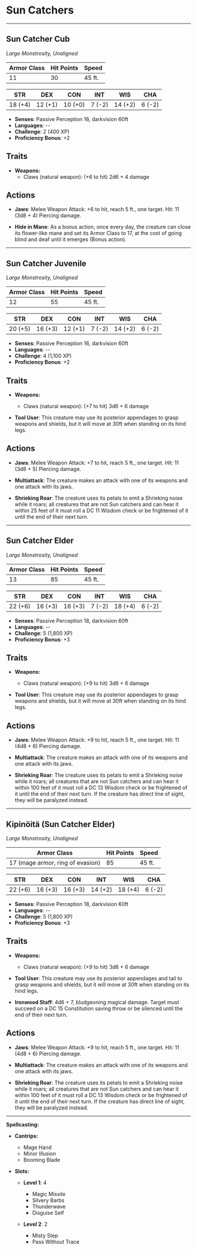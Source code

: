 # Sun Catchers

<BlendedImage src='/library/images/SunCat.webp' alt='SunCat' />

---

## Sun Catcher Cub

_Large Monstrosity, Unaligned_

| **Armor Class** | **Hit Points** | **Speed** |
| --------------- | -------------- | --------- |
| 11              | 30             | 45 ft.    |

| **STR** | **DEX** | **CON** | **INT** | **WIS** | **CHA** |
| ------- | ------- | ------- | ------- | ------- | ------- |
| 18 (+4) | 12 (+1) | 10 (+0) | 7 (-2)  | 14 (+2) | 6 (-2)  |

- **Senses**: Passive Perception 16, darkvision 60ft
- **Languages**: --
- **Challenge**: 2 (400 XP)
- **Proficiency Bonus**: +2

## Traits

- **Weapons:**
  - Claws (natural weapon): (+6 to hit) 2d6 + 4 damage

## Actions

- **Jaws**: Melee Weapon Attack: +6 to hit, reach 5 ft., one target. Hit: 11 (3d8 + 4) Piercing damage.

- **Hide in Mane**: As a bonus action, once every day, the creature can close its flower-like mane and set its Armor Class to 17, at the cost of going blind and deaf until it emerges (Bonus action).

---

## Sun Catcher Juvenile

_Large Monstrosity, Unaligned_

| **Armor Class** | **Hit Points** | **Speed** |
| --------------- | -------------- | --------- |
| 12              | 55             | 45 ft.    |

| **STR** | **DEX** | **CON** | **INT** | **WIS** | **CHA** |
| ------- | ------- | ------- | ------- | ------- | ------- |
| 20 (+5) | 16 (+3) | 12 (+1) | 7 (-2)  | 14 (+2) | 6 (-2)  |

- **Senses**: Passive Perception 16, darkvision 60ft
- **Languages**: --
- **Challenge**: 4 (1,100 XP)
- **Proficiency Bonus**: +2

## Traits

- **Weapons:**

  - Claws (natural weapon): (+7 to hit) 3d6 + 6 damage

- **Tool User**: This creature may use its posterior appendages to grasp weapons and shields, but it will move at 30ft when standing on its hind legs.

## Actions

- **Jaws**: Melee Weapon Attack: +7 to hit, reach 5 ft., one target. Hit: 11 (3d8 + 5) Piercing damage.

- **Multiattack**: The creature makes an attack with one of its weapons and one attack with its jaws.

- **Shrieking Roar**: The creature uses its petals to emit a Shrieking noise while it roars; all creatures that are not Sun catchers and can hear it within 25 feet of it must roll a DC 11 Wisdom check or be frightened of it until the end of their next turn.

---

## Sun Catcher Elder

_Large Monstrosity, Unaligned_

| **Armor Class** | **Hit Points** | **Speed** |
| --------------- | -------------- | --------- |
| 13              | 85             | 45 ft.    |

| **STR** | **DEX** | **CON** | **INT** | **WIS** | **CHA** |
| ------- | ------- | ------- | ------- | ------- | ------- |
| 22 (+6) | 16 (+3) | 16 (+3) | 7 (-2)  | 18 (+4) | 6 (-2)  |

- **Senses**: Passive Perception 18, darkvision 60ft
- **Languages**: --
- **Challenge**: 5 (1,800 XP)
- **Proficiency Bonus**: +3

## Traits

- **Weapons:**

  - Claws (natural weapon): (+9 to hit) 3d6 + 6 damage

- **Tool User**: This creature may use its posterior appendages to grasp weapons and shields, but it will move at 30ft when standing on its hind legs.

## Actions

- **Jaws**: Melee Weapon Attack: +9 to hit, reach 5 ft., one target. Hit: 11 (4d8 + 6) Piercing damage.

- **Multiattack**: The creature makes an attack with one of its weapons and one attack with its jaws.

- **Shrieking Roar**: The creature uses its petals to emit a Shrieking noise while it roars; all creatures that are not Sun catchers and can hear it within 100 feet of it must roll a DC 13 Wisdom check or be frightened of it until the end of their next turn. If the creature has direct line of sight, they will be paralyzed instead.

---

## Kipinöitä (Sun Catcher Elder)

_Large Monstrosity, Unaligned_

| **Armor Class**                  | **Hit Points** | **Speed** |
| -------------------------------- | -------------- | --------- |
| 17 (mage armor, ring of evasion) | 85             | 45 ft.    |

| **STR** | **DEX** | **CON** | **INT** | **WIS** | **CHA** |
| ------- | ------- | ------- | ------- | ------- | ------- |
| 22 (+6) | 16 (+3) | 16 (+3) | 14 (+2) | 18 (+4) | 6 (-2)  |

- **Senses**: Passive Perception 18, darkvision 60ft
- **Languages**: --
- **Challenge**: 5 (1,800 XP)
- **Proficiency Bonus**: +3

## Traits

- **Weapons:**

  - Claws (natural weapon): (+9 to hit) 3d6 + 6 damage

- **Tool User**: This creature may use its posterior appendages and tail to grasp weapons and shields, but it will move at 30ft when standing on its hind legs.

- **Ironwood Staff**: 4d6 + 7, bludgeoning magical damage. Target must succeed on a DC 15 Constitution saving throw or be silenced until the end of their next turn.

## Actions

- **Jaws**: Melee Weapon Attack: +9 to hit, reach 5 ft., one target. Hit: 11 (4d8 + 6) Piercing damage.

- **Multiattack**: The creature makes an attack with one of its weapons and one attack with its jaws.

- **Shrieking Roar**: The creature uses its petals to emit a Shrieking noise while it roars; all creatures that are not Sun catchers and can hear it within 100 feet of it must roll a DC 13 Wisdom check or be frightened of it until the end of their next turn. If the creature has direct line of sight, they will be paralyzed instead.

---

**Spellcasting:**

- **Cantrips:**

  - Mage Hand
  - Minor Illusion
  - Booming Blade

- **Slots:**

  - **Level 1**: 4

    - Magic Missile
    - Silvery Barbs
    - Thunderwave
    - Disguise Self

  - **Level 2**: 2
    - Misty Step
    - Pass Without Trace
